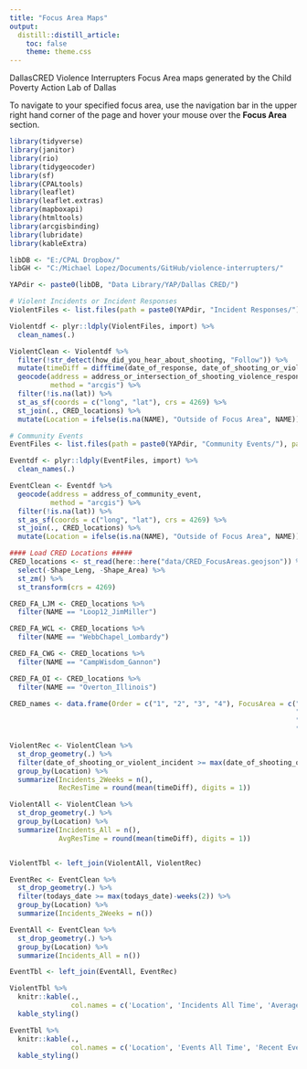 ```yaml
---
title: "Focus Area Maps"
output:
  distill::distill_article:
    toc: false
    theme: theme.css
---
```

DallasCRED Violence Interrupters Focus Area maps generated by the Child Poverty Action Lab of Dallas

To navigate to your specified focus area, use the navigation bar in the upper right hand corner of the page and hover your mouse over the **Focus Area** section.

```r
library(tidyverse)
library(janitor)
library(rio)
library(tidygeocoder)
library(sf)
library(CPALtools)
library(leaflet)
library(leaflet.extras)
library(mapboxapi)
library(htmltools)
library(arcgisbinding)
library(lubridate)
library(kableExtra)

libDB <- "E:/CPAL Dropbox/"
libGH <- "C:/Michael Lopez/Documents/GitHub/violence-interrupters/"

YAPdir <- paste0(libDB, "Data Library/YAP/Dallas CRED/")

# Violent Incidents or Incident Responses
ViolentFiles <- list.files(path = paste0(YAPdir, "Incident Responses/"), pattern = "*.xlsx", full.names = TRUE)

Violentdf <- plyr::ldply(ViolentFiles, import) %>%
  clean_names(.)

ViolentClean <- Violentdf %>%
  filter(!str_detect(how_did_you_hear_about_shooting, "Follow")) %>%
  mutate(timeDiff = difftime(date_of_response, date_of_shooting_or_violent_incident, units = "days")) %>%
  geocode(address = address_or_intersection_of_shooting_violence_response,
          method = "arcgis") %>%
  filter(!is.na(lat)) %>%
  st_as_sf(coords = c("long", "lat"), crs = 4269) %>%
  st_join(., CRED_locations) %>%
  mutate(Location = ifelse(is.na(NAME), "Outside of Focus Area", NAME))

# Community Events
EventFiles <- list.files(path = paste0(YAPdir, "Community Events/"), pattern = "*.xlsx", full.names = TRUE)

Eventdf <- plyr::ldply(EventFiles, import) %>%
  clean_names(.)

EventClean <- Eventdf %>%
  geocode(address = address_of_community_event,
          method = "arcgis") %>%
  filter(!is.na(lat)) %>%
  st_as_sf(coords = c("long", "lat"), crs = 4269) %>%
  st_join(., CRED_locations) %>%
  mutate(Location = ifelse(is.na(NAME), "Outside of Focus Area", NAME))

#### Load CRED Locations #####
CRED_locations <- st_read(here::here("data/CRED_FocusAreas.geojson")) %>%
  select(-Shape_Leng, -Shape_Area) %>%
  st_zm() %>%
  st_transform(crs = 4269)

CRED_FA_LJM <- CRED_locations %>%
  filter(NAME == "Loop12_JimMiller")

CRED_FA_WCL <- CRED_locations %>%
  filter(NAME == "WebbChapel_Lombardy")

CRED_FA_CWG <- CRED_locations %>%
  filter(NAME == "CampWisdom_Gannon")

CRED_FA_OI <- CRED_locations %>%
  filter(NAME == "Overton_Illinois")

CRED_names <- data.frame(Order = c("1", "2", "3", "4"), FocusArea = c("Loop 12 and Jim Miller", 
                                                                      "Webb Chapel and Lombardy", 
                                                                      "Camp Wisdom and Gannon", 
                                                                      "Overton and Illinois"))

ViolentRec <- ViolentClean %>%
  st_drop_geometry(.) %>%
  filter(date_of_shooting_or_violent_incident >= max(date_of_shooting_or_violent_incident)-weeks(2)) %>%
  group_by(Location) %>%
  summarize(Incidents_2Weeks = n(),
            RecResTime = round(mean(timeDiff), digits = 1))

ViolentAll <- ViolentClean %>%
  st_drop_geometry(.) %>%
  group_by(Location) %>%
  summarize(Incidents_All = n(),
            AvgResTime = round(mean(timeDiff), digits = 1))


ViolentTbl <- left_join(ViolentAll, ViolentRec)

EventRec <- EventClean %>%
  st_drop_geometry(.) %>%
  filter(todays_date >= max(todays_date)-weeks(2)) %>%
  group_by(Location) %>%
  summarize(Incidents_2Weeks = n())

EventAll <- EventClean %>%
  st_drop_geometry(.) %>%
  group_by(Location) %>%
  summarize(Incidents_All = n())

EventTbl <- left_join(EventAll, EventRec)

```

```r
ViolentTbl %>%
  knitr::kable(.,
               col.names = c('Location', 'Incidents All Time', 'Average Response Time', 'Recent Incidents', 'Recent Response Time')) %>%
  kable_styling()
```

```r
EventTbl %>%
  knitr::kable(.,
               col.names = c('Location', 'Events All Time', 'Recent Events')) %>%
  kable_styling()
```